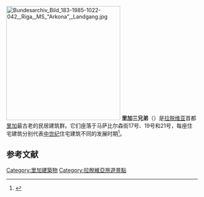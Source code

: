 [[File:Bundesarchiv_Bild_183-1985-1022-042,_Riga,_MS_"Arkona",_Landgang.jpg|300px]]
'''里加三兄弟'''（{{lang-lv|Trīs brāļi}}）是[[拉脱维亚|拉脱维亚]]首都[[里加|里加]]最古老的民居建筑群。它们座落于马萨比尔森街17号、19号和21号，每座住宅建筑分别代表[[中世纪|中世纪]]住宅建筑不同的发展时期<ref>{{cite web|url=http://www.citariga.lv/EN/index.php?page=303&id=1&part=10 |title=Three brothers |publisher=citariga.lv |accessdate=2009-07-26}}</ref>。

== 参考文献 ==
{{Reflist}}

{{Coord|56.9504103|N|24.1041863|E|type:landmark_region:LV-RIX|display=title}}

[[Category:里加建築物|Category:里加建築物]]
[[Category:拉脫維亞旅遊景點|Category:拉脫維亞旅遊景點]]